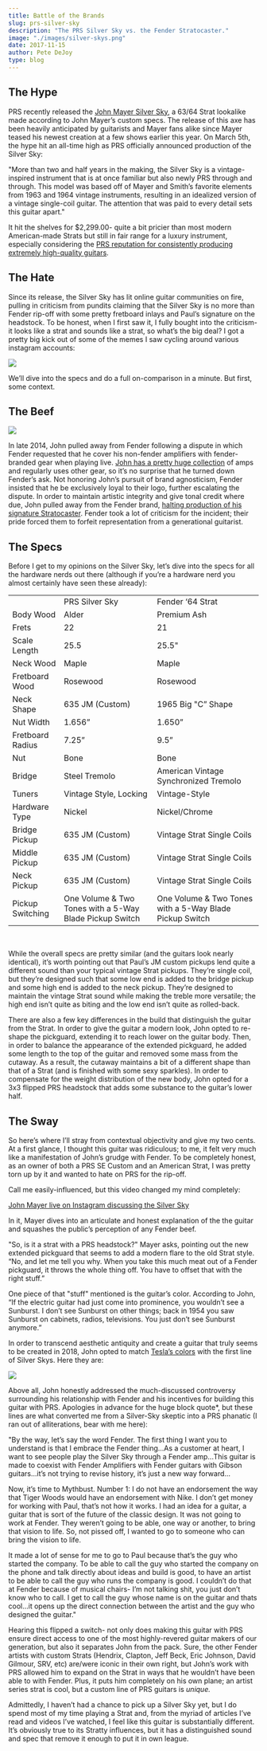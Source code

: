 ```yaml
---
title: Battle of the Brands
slug: prs-silver-sky
description: "The PRS Silver Sky vs. the Fender Stratocaster."
image: "./images/silver-skys.png"
date: 2017-11-15
author: Pete DeJoy
type: blog
---
```



## The Hype

PRS recently released the [John Mayer Silver Sky](http://www.prsguitars.com/electrics/bolton/silver_sky), a 63/64 Strat lookalike made according to John Mayer’s custom specs. The release of this axe has been heavily anticipated by guitarists and Mayer fans alike since Mayer teased his newest creation at a few shows earlier this year. On March 5th, the hype hit an all-time high as PRS officially announced production of the Silver Sky:

"More than two and half years in the making, the Silver Sky is a vintage-inspired instrument that is at once familiar but also newly PRS through and through. This model was based off of Mayer and Smith’s favorite elements from 1963 and 1964 vintage instruments, resulting in an idealized version of a vintage single-coil guitar. The attention that was paid to every detail sets this guitar apart."

It hit the shelves for $2,299.00- quite a bit pricier than most modern American-made Strats but still in fair range for a luxury instrument, especially considering the [PRS reputation for consistently producing extremely high-quality guitars](https://spinditty.com/instruments-gear/Paul-Reed-Smith-Guitars-Luxury-Aint-Cheap).

## The Hate

Since its release, the Silver Sky has lit online guitar communities on fire, pulling in criticism from pundits claiming that the Silver Sky is no more than Fender rip-off with some pretty fretboard inlays and Paul’s signature on the headstock. To be honest, when I first saw it, I fully bought into the criticism- it looks like a strat and sounds like a strat, so what’s the big deal? I got a pretty big kick out of some of the memes I saw cycling around various instagram accounts:

<img src={memes} className="row" />

We’ll dive into the specs and do a full on-comparison in a minute. But first, some context.

## The Beef

<img src={tweet} className="row" />

In late 2014, John pulled away from Fender following a dispute in which Fender requested that he cover his non-fender amplifiers with fender-branded gear when playing live. [John has a pretty huge collection](http://equipboard.com/pros/john-mayer) of amps and regularly uses other gear, so it’s no surprise that he turned down Fender’s ask. Not honoring John’s pursuit of brand agnosticism, Fender insisted that he be exclusively loyal to their logo, further escalating the dispute. In order to maintain artistic integrity and give tonal credit where due, John pulled away from the Fender brand, [halting production of his signature Stratocaster](https://reverb.com/news/john-mayer-announces-split-with-fender). Fender took a lot of criticism for the incident; their pride forced them to forfeit representation from a generational guitarist.

## The Specs

Before I get to my opinions on the Silver Sky, let’s dive into the specs for all the hardware nerds out there (although if you’re a hardware nerd you almost certainly have seen these already):

<table>
  <tbody>
  <tr>
    <td></td>
    <td>PRS Silver Sky</td>
    <td>Fender ‘64 Strat</td>
  </tr>
  <tr>
    <td>Body Wood</td>
    <td>Alder</td>
    <td>Premium Ash</td>
  </tr>
  <tr>
    <td>Frets</td>
    <td>22</td>
    <td>21</td>
  </tr>
  <tr>
    <td>Scale Length</td>
    <td>25.5</td>
    <td>25.5"</td>
  </tr>
  <tr>
    <td>Neck Wood</td>
    <td>Maple</td>
    <td>Maple</td>
  </tr>
  <tr>
    <td>Fretboard Wood</td>
    <td>Rosewood</td>
    <td>Rosewood</td>
  </tr>
  <tr>
    <td>Neck Shape</td>
    <td>635 JM (Custom)</td>
    <td>1965 Big "C” Shape</td>
  </tr>
  <tr>
    <td>Nut Width</td>
    <td>1.656”</td>
    <td>1.650”</td>
  </tr>
  <tr>
    <td>Fretboard Radius</td>
    <td>7.25”</td>
    <td>9.5”</td>
  </tr>
  <tr>
    <td>Nut</td>
    <td>Bone</td>
    <td>Bone</td>
  </tr>
  <tr>
    <td>Bridge</td>
    <td>Steel Tremolo</td>
    <td>American Vintage Synchronized Tremolo</td>
  </tr>
  <tr>
    <td>Tuners</td>
    <td>Vintage Style, Locking</td>
    <td>Vintage-Style</td>
  </tr>
  <tr>
    <td>Hardware Type</td>
    <td>Nickel</td>
    <td>Nickel/Chrome</td>
  </tr>
  <tr>
    <td>Bridge Pickup</td>
    <td>635 JM (Custom)</td>
    <td>Vintage Strat Single Coils</td>
  </tr>
  <tr>
    <td>Middle Pickup</td>
    <td>635 JM (Custom)</td>
    <td>Vintage Strat Single Coils</td>
  </tr>
  <tr>
    <td>Neck Pickup</td>
    <td>635 JM (Custom)</td>
    <td>Vintage Strat Single Coils</td>
  </tr>
  <tr>
    <td>Pickup Switching</td>
    <td>One Volume & Two Tones with a 5-Way Blade Pickup Switch</td>
    <td>One Volume & Two Tones with a 5-Way Blade Pickup Switch</td>
  </tr>
  </tbody>
</table>
<br/>

While the overall specs are pretty similar (and the guitars look nearly identical), it’s worth pointing out that Paul’s JM custom pickups lend quite a different sound than your typical vintage Strat pickups. They’re single coil, but they’re designed such that some low end is added to the bridge pickup and some high end is added to the neck pickup. They’re designed to maintain the vintage Strat sound while making the treble more versatile; the high end isn’t quite as biting and the low end isn’t quite as rolled-back.

There are also a few key differences in the build that distinguish the guitar from the Strat. In order to give the guitar a modern look, John opted to re-shape the pickguard, extending it to reach lower on the guitar body. Then, in order to balance the appearance of the extended pickguard, he added some length to the top of the guitar and removed some mass from the cutaway. As a result, the cutaway maintains a bit of a different shape than that of a Strat (and is finished with some sexy sparkles). In order to compensate for the weight distribution of the new body, John opted for a 3x3 flipped PRS headstock that adds some substance to the guitar’s lower half.

## The Sway

So here’s where I’ll stray from contextual objectivity and give my two cents. At a first glance, I thought this guitar was ridiculous; to me, it felt very much like a manifestation of John’s grudge with Fender. To be completely honest, as an owner of both a PRS SE Custom and an American Strat, I was pretty torn up by it and wanted to hate on PRS for the rip-off.

Call me easily-influenced, but this video changed my mind completely:

[John Mayer live on Instagram discussing the Silver Sky](https://www.youtube.com/watch?v=-HqV2-e8818)

In it, Mayer dives into an articulate and honest explanation of the the guitar and squashes the public’s perception of any Fender beef.

"So, is it a strat with a PRS headstock?" Mayer asks, pointing out the new extended pickguard that seems to add a modern flare to the old Strat style. “No, and let me tell you why. When you take this much meat out of a Fender pickguard, it throws the whole thing off. You have to offset that with the right stuff.”

One piece of that "stuff" mentioned is the guitar’s color. According to John, “If the electric guitar had just come into prominence, you wouldn’t see a Sunburst. I don’t see Sunburst on other things; back in 1954 you saw Sunburst on cabinets, radios, televisions. You just don’t see Sunburst anymore.”

In order to transcend aesthetic antiquity and create a guitar that truly seems to be created in 2018, John opted to match [Tesla’s colors](https://www.tesla.com/) with the first line of Silver Skys. Here they are:

<img src={skies} className="row" />

Above all, John honestly addressed the much-discussed controversy surrounding his relationship with Fender and his incentives for building this guitar with PRS. Apologies in advance for the huge block quote\*, but these lines are what converted me from a Silver-Sky skeptic into a PRS phanatic (I ran out of alliterations, bear with me here):

"By the way, let’s say the word Fender. The first thing I want you to understand is that I embrace the Fender thing...As a customer at heart, I want to see people play the Silver Sky through a Fender amp...This guitar is made to coexist with Fender Amplifiers with Fender guitars with Gibson guitars...it’s not trying to revise history, it’s just a new way forward...

Now, it’s time to Mythbust. Number 1: I do not have an endorsement the way that Tiger Woods would have an endorsement with Nike. I don’t get money for working with Paul, that’s not how it works. I had an idea for a guitar, a guitar that is sort of the future of the classic design. It was not going to work at Fender. They weren’t going to be able, one way or another, to bring that vision to life. So, not pissed off, I wanted to go to someone who can bring the vision to life.

It made a lot of sense for me to go to Paul because that’s the guy who started the company. To be able to call the guy who started the company on the phone and talk directly about ideas and build is good, to have an artist to be able to call the guy who runs the company is good. I couldn’t do that at Fender because of musical chairs- I’m not talking shit, you just don’t know who to call. I get to call the guy whose name is on the guitar and thats cool...it opens up the direct connection between the artist and the guy who designed the guitar."

Hearing this flipped a switch- not only does making this guitar with PRS ensure direct access to one of the most highly-revered guitar makers of our generation, but also it separates John from the pack. Sure, the other Fender artists with custom Strats (Hendrix, Clapton, Jeff Beck, Eric Johnson, David Gilmour, SRV, etc) are/were iconic in their own right, but John’s work with PRS allowed him to expand on the Strat in ways that he wouldn’t have been able to with Fender. Plus, it puts him completely on his own plane; an artist series strat is cool, but a custom line of PRS guitars is _unique._

Admittedly, I haven’t had a chance to pick up a Silver Sky yet, but I do spend most of my time playing a Strat and, from the myriad of articles I’ve read and videos I’ve watched, I feel like this guitar is substantially different. It’s obviously true to its Stratty influences, but it has a distinguished sound and spec that remove it enough to put it in own league.